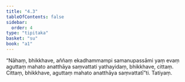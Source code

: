 ```yaml
---
title: "4.3"
tableOfContents: false
sidebar:
  order: 4
type: "tipitaka"
basket: "su"
book: "a1"
---
```



<DynamicBreadcrumb />

<Division number="33" book="a1" bookNo="15" page="6">

<Paragraph number="70" book="a1">
“Nāhaṃ, bhikkhave, aññaṃ ekadhammampi samanupassāmi yaṃ evaṃ aguttaṃ mahato anatthāya saṃvattati yathayidaṃ, bhikkhave, cittaṃ. Cittaṃ, bhikkhave, aguttaṃ mahato anatthāya saṃvattatī”ti.

</Paragraph>
</Division>

<Paragraph number="71" type="center" book="a1">
Tatiyaṃ.
</Paragraph>